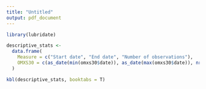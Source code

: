 ---
title: "Untitled"
output: pdf_document
---


```{r}

library(lubridate)

descriptive_stats <- 
  data.frame(
    Measure = c("Start date", "End date", "Number of observations"),
    OMXS30 = c(as_date(min(omxs30$date)), as_date(max(omxs30$date)), nrow(omxs30_log_return))
  )

kbl(descriptive_stats, booktabs = T)

```




